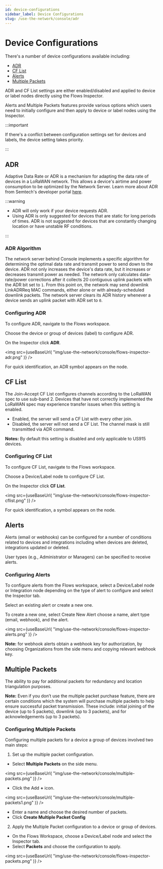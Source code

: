 ```yaml
---
id: device-configurations 
sidebar_label: Device Configurations
slug: /use-the-network/console/adr
---
```


# Device Configurations


There's a number of device configurations available including: 

- [ADR](#adr)
- [CF List](#cf-list) 
- [Alerts](#alerts) 
- [Multiple Packets](#multiple-packets)

ADR and CF List settings are either enabled/disabled and applied to device or label nodes directly using the Flows Inspector. 

Alerts and Multiple Packets features provide various options which users need to initially configure and then apply to device or label nodes using the Inspector. 

:::important

If there's a conflict between configuration settings set for devices and labels, the device setting takes priority. 

:::

## ADR

Adaptive Data Rate or ADR is a mechanism for adapting the data rate of devices
in a LoRaWAN network. This allows a device's airtime and power consumption to be
optimized by the Network Server. Learn more about ADR from Semtech's developer
portal
[here](https://lora-developers.semtech.com/library/tech-papers-and-guides/understanding-adr/).

:::warning

- ADR will only work if your device requests ADR.
- Using ADR is only suggested for devices that are static for long periods of
  times. ADR is not suggested for devices that are constantly changing location
  or have unstable RF conditions. 
  
:::

### ADR Algorithm

The network server behind Console implements a specific algorithm for
determining the optimal data rate and transmit power to send down to the device.
ADR not only increases the device's data rate, but it increases or decreases
transmit power as needed. The network only calculates data-rate/power
corrections after it collects 20 contiguous uplink packets with the ADR bit set
to `1`. From this point on, the network may send downlink LinkADRReq MAC
commands, either alone or with already-scheduled downlink packets. The network
server clears its ADR history whenever a device sends an uplink packet with ADR
set to `0`.

### Configuring ADR

To configure ADR, navigate to the Flows workspace. 

Choose the device or group of devices (label) to configure ADR.

On the Inspector click **ADR**.

<img
  src={useBaseUrl(
    "img/use-the-network/console/flows-inspector-adr.png"
  )}
/>

For quick identification, an ADR symbol appears on the node.

## CF List

The Join-Accept CF List configures channels according to the LoRaWAN spec to use sub-band 2. Devices that have not correctly implemented the LoRaWAN spec may experience transfer issues when this setting is enabled.
- Enabled, the server will send a CF List with every other join.
- Disabled, the server will not send a CF List. The channel mask is still transmitted via ADR command.

**Notes:** By default this setting is disabled and only applicable to US915 devices.  

### Configuring CF List

To configure CF List, navigate to the Flows workspace. 

Choose a Device/Label node to configure CF List.

On the Inspector click **CF List**.

<img
  src={useBaseUrl(
    "img/use-the-network/console/flows-inspector-cflist.png"
  )}
/>

For quick identification, a symbol appears on the node.


## Alerts

Alerts (email or webhooks) can be configured for a number of conditions related to devices and integrations including when devices are deleted, integrations updated or deleted.

User types (e.g., Administrator or Managers) can be specified to receive alerts.

### Configuring Alerts

To configure alerts from the Flows workspace, select a Device/Label node or Integration node depending on the type of alert to configure and select the Inspector tab. 

Select an existing alert or create a new one.

To create a new one, select Create New Alert choose a name, alert type (email, webhook), and the alert. 

<img
  src={useBaseUrl(
    "img/use-the-network/console/flows-inspector-alerts.png"
  )}
/>

**Note:** for webhook alerts obtain a webhook key for authorization, by choosing Organizations from the side menu and copying relevant webhook key.


## Multiple Packets

The ability to pay for additional packets for redundancy and location triangulation purposes. 

**Note:** Even if you don’t use the multiple packet purchase feature, there are certain conditions which the system will purchase multiple packets to help ensure successful packet transmission. These include: initial joining of the device (up to 5 packets), downlink (up to 3 packets), and for acknowledgements (up to 3 packets).

### Configuring Multiple Packets

Configuring multiple packets for a device a group of devices involved two main steps:

1. Set up the multiple packet configuration.
  - Select **Multiple Packets** on the side menu. 

  <img
  src={useBaseUrl(
    "img/use-the-network/console/multiple-packets.png"
  )}
/>
  
  - Click the Add **+** icon. 

  <img
  src={useBaseUrl(
    "img/use-the-network/console/multiple-packets1.png"
  )}
/>

  - Enter a name and choose the desired number of packets.
  - Click **Create Multiple Packet Config**

2. Apply the Multiple Packet configuration to a device or group of devices.
 - On the Flows Workspace, choose a Device/Label node and select the Inspector tab. 
 - Select **Packets** and choose the configuration to apply.

<img
  src={useBaseUrl(
    "img/use-the-network/console/flows-inspector-packets.png"
  )}
/>
